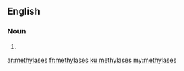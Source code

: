 ==English==

===Noun===
{{head|en|plural}}

# {{plural of|methylase|lang=en}}

[[ar:methylases]]
[[fr:methylases]]
[[ku:methylases]]
[[my:methylases]]